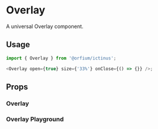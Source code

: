 
<Meta of={OverlayStories} />

# Overlay

A universal Overlay component.

## Usage

```js
import { Overlay } from '@orfium/ictinus';

<Overlay open={true} size={'33%'} onClose={() => {}} />;
```

## Props

<ArgTypes of={Overlay} />

### Overlay

<Canvas of={OverlayStories.OverlayStory} />

### Overlay Playground

<Canvas of={OverlayStories.OverlayPlayground} />
